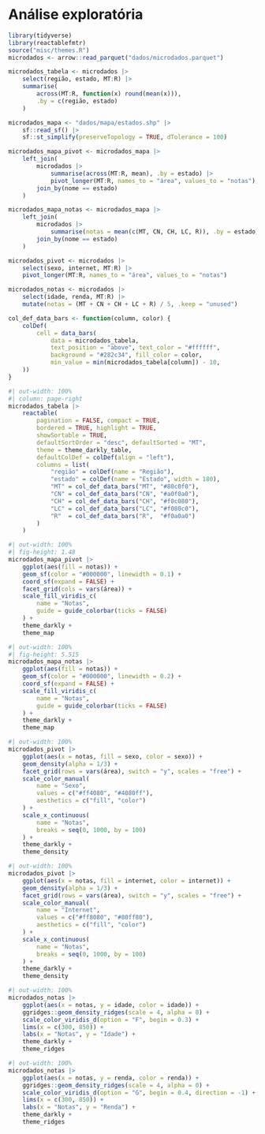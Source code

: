 # Análise exploratória

```r
library(tidyverse)
library(reactablefmtr)
source("misc/themes.R")
microdados <- arrow::read_parquet("dados/microdados.parquet")
```

```r
microdados_tabela <- microdados |>
    select(região, estado, MT:R) |>
    summarise(
        across(MT:R, function(x) round(mean(x))),
        .by = c(região, estado)
    ) 

microdados_mapa <- "dados/mapa/estados.shp" |>
    sf::read_sf() |> 
    sf::st_simplify(preserveTopology = TRUE, dTolerance = 100)

microdados_mapa_pivot <- microdados_mapa |> 
    left_join(
        microdados |> 
            summarise(across(MT:R, mean), .by = estado) |> 
            pivot_longer(MT:R, names_to = "área", values_to = "notas"),
        join_by(nome == estado)
    ) 

microdados_mapa_notas <- microdados_mapa |> 
    left_join(
        microdados |> 
            summarise(notas = mean(c(MT, CN, CH, LC, R)), .by = estado),
        join_by(nome == estado)
    ) 

microdados_pivot <- microdados |> 
    select(sexo, internet, MT:R) |> 
    pivot_longer(MT:R, names_to = "área", values_to = "notas")

microdados_notas <- microdados |> 
    select(idade, renda, MT:R) |> 
    mutate(notas = (MT + CN + CH + LC + R) / 5, .keep = "unused")
```

```r
col_def_data_bars <- function(column, color) {
    colDef(
        cell = data_bars(
            data = microdados_tabela,
            text_position = "above", text_color = "#ffffff",
            background = "#282c34", fill_color = color,
            min_value = min(microdados_tabela[column]) - 10,
    ))
}
```

```r
#| out-width: 100%
#| column: page-right
microdados_tabela |> 
    reactable(
        pagination = FALSE, compact = TRUE, 
        bordered = TRUE, highlight = TRUE, 
        showSortable = TRUE,
        defaultSortOrder = "desc", defaultSorted = "MT",
        theme = theme_darkly_table,
        defaultColDef = colDef(align = "left"),
        columns = list(
            "região" = colDef(name = "Região"),
            "estado" = colDef(name = "Estado", width = 180),
            "MT" = col_def_data_bars("MT", "#80c0f0"),
            "CN" = col_def_data_bars("CN", "#a0f0a0"),
            "CH" = col_def_data_bars("CH", "#f0c080"),
            "LC" = col_def_data_bars("LC", "#f080c0"),
            "R"  = col_def_data_bars("R",  "#f0a0a0")
        )
    )
```

```r
#| out-width: 100%
#| fig-height: 1.48
microdados_mapa_pivot |> 
    ggplot(aes(fill = notas)) +
    geom_sf(color = "#000000", linewidth = 0.1) +
    coord_sf(expand = FALSE) +
    facet_grid(cols = vars(área)) +
    scale_fill_viridis_c(
        name = "Notas",
        guide = guide_colorbar(ticks = FALSE)
    ) +
    theme_darkly +
    theme_map
```

```r
#| out-width: 100%
#| fig-height: 5.515
microdados_mapa_notas |> 
    ggplot(aes(fill = notas)) +
    geom_sf(color = "#000000", linewidth = 0.2) +
    coord_sf(expand = FALSE) +
    scale_fill_viridis_c(
        name = "Notas",
        guide = guide_colorbar(ticks = FALSE)
    ) +
    theme_darkly +
    theme_map
```

```r
#| out-width: 100%
microdados_pivot |> 
    ggplot(aes(x = notas, fill = sexo, color = sexo)) +
    geom_density(alpha = 1/3) +
    facet_grid(rows = vars(área), switch = "y", scales = "free") +
    scale_color_manual(
        name = "Sexo",
        values = c("#ff4080", "#4080ff"),
        aesthetics = c("fill", "color")
    ) +
    scale_x_continuous(
        name = "Notas",
        breaks = seq(0, 1000, by = 100)
    ) +
    theme_darkly +
    theme_density
```

```r
#| out-width: 100%
microdados_pivot |> 
    ggplot(aes(x = notas, fill = internet, color = internet)) +
    geom_density(alpha = 1/3) +
    facet_grid(rows = vars(área), switch = "y", scales = "free") +
    scale_color_manual(
        name = "Internet",
        values = c("#ff8080", "#80ff80"),
        aesthetics = c("fill", "color")
    ) +
    scale_x_continuous(
        name = "Notas",
        breaks = seq(0, 1000, by = 100)
    ) +
    theme_darkly +
    theme_density
```

```r
#| out-width: 100%
microdados_notas |>
    ggplot(aes(x = notas, y = idade, color = idade)) +
    ggridges::geom_density_ridges(scale = 4, alpha = 0) + 
    scale_color_viridis_d(option = "F", begin = 0.3) +
    lims(x = c(300, 850)) +
    labs(x = "Notas", y = "Idade") +
    theme_darkly +
    theme_ridges
```

```r
#| out-width: 100%
microdados_notas |>
    ggplot(aes(x = notas, y = renda, color = renda)) +
    ggridges::geom_density_ridges(scale = 4, alpha = 0) +
    scale_color_viridis_d(option = "G", begin = 0.4, direction = -1) +
    lims(x = c(300, 850)) +
    labs(x = "Notas", y = "Renda") +
    theme_darkly +
    theme_ridges
```